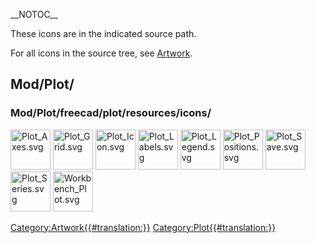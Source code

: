 __NOTOC__
<languages/>
<translate>

<!--T:1-->
These icons are in the indicated source path. 

<!--T:2-->
For all icons in the source tree, see [[Artwork|Artwork]].

== Mod/Plot/ == <!--T:3-->

=== Mod/Plot/freecad/plot/resources/icons/ === <!--T:4-->

</translate>
[[File:Plot_Axes.svg|64px]]
[[File:Plot_Grid.svg|64px]]
[[File:Plot_Icon.svg|64px]]
[[File:Plot_Labels.svg|64px]]
[[File:Plot_Legend.svg|64px]]
[[File:Plot_Positions.svg|64px]]
[[File:Plot_Save.svg|64px]]
[[File:Plot_Series.svg|64px]]
[[File:Workbench_Plot.svg|64px]]
<translate>


</translate>
[[Category:Artwork{{#translation:}}]]
<noinclude>[[Category:Plot{{#translation:}}]]</noinclude> <!-- we don't want this transcluded -->